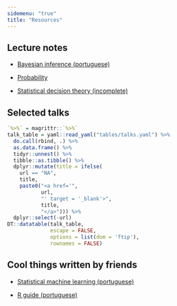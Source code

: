 ```yaml
---
sidemenu: "true"
title: "Resources"
---
```


## Lecture notes

- [Bayesian inference (portuguese)](https://www.overleaf.com/read/kjbzvjnppgrr){target="_blank"}

- [Probability](https://www.overleaf.com/read/fjdsbxwydcnf){target="_blank"}

- [Statistical decision theory (incomplete)](https://www.overleaf.com/read/ndcxvbjgvkbx){target="_blank"}

## Selected talks

```r
`%>%` = magrittr::`%>%`
talk_table = yaml::read_yaml("tables/talks.yaml") %>%
  do.call(rbind, .) %>%
  as.data.frame() %>%
  tidyr::unnest() %>%
  tibble::as.tibble() %>%
  dplyr::mutate(title = ifelse(
    url == "NA",
    title,
    paste0("<a href='",
           url,
           "' target = '_blank'>",
           title,
           "</a>"))) %>%
  dplyr::select(-url)
DT::datatable(talk_table,
              escape = FALSE,
              options = list(dom = 'ftip'),
              rownames = FALSE)
```

## Cool things written by friends

- [Statistical machine learning (portuguese)](https://www.dropbox.com/s/7iyvllj0njsqmjb/main.pdf){target="_blank"}

- [R guide (portuguese)](http://material.curso-r.com/){target="_blank"}

